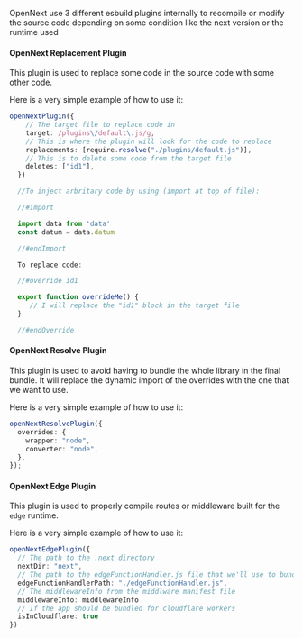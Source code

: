 OpenNext use 3 different esbuild plugins internally to recompile or modify the source code depending on some condition like the next version or the runtime used

#### OpenNext Replacement Plugin

This plugin is used to replace some code in the source code with some other code.

Here is a very simple example of how to use it:

```typescript
openNextPlugin({
    // The target file to replace code in
    target: /plugins\/default\.js/g,
    // This is where the plugin will look for the code to replace
    replacements: [require.resolve("./plugins/default.js")],
    // This is to delete some code from the target file
    deletes: ["id1"],
  })

  //To inject arbritary code by using (import at top of file):

  //#import

  import data from 'data'
  const datum = data.datum

  //#endImport

  To replace code:

  //#override id1

  export function overrideMe() {
     // I will replace the "id1" block in the target file
  }

  //#endOverride
```

#### OpenNext Resolve Plugin

This plugin is used to avoid having to bundle the whole library in the final bundle. It will replace the dynamic import of the overrides with the one that we want to use.

Here is a very simple example of how to use it:

```typescript
openNextResolvePlugin({
  overrides: {
    wrapper: "node",
    converter: "node",
  },
});
```

#### OpenNext Edge Plugin

This plugin is used to properly compile routes or middleware built for the `edge` runtime.

Here is a very simple example of how to use it:

```typescript
openNextEdgePlugin({
  // The path to the .next directory
  nextDir: "next",
  // The path to the edgeFunctionHandler.js file that we'll use to bundle the routing
  edgeFunctionHandlerPath: "./edgeFunctionHandler.js",
  // The middlewareInfo from the middlware manifest file
  middlewareInfo: middlewareInfo
  // If the app should be bundled for cloudflare workers
  isInCloudflare: true
})
```

